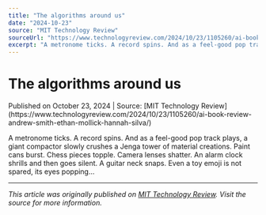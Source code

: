 ```yaml
---
title: "The algorithms around us"
date: "2024-10-23"
source: "MIT Technology Review"
sourceUrl: "https://www.technologyreview.com/2024/10/23/1105260/ai-book-review-andrew-smith-ethan-mollick-hannah-silva/"
excerpt: "A metronome ticks. A record spins. And as a feel-good pop track plays, a giant compactor slowly crushes a Jenga tower of material creations. Paint cans burst. C..."
---
```


# The algorithms around us

<div class="text-sm text-gray-500 mb-4">
  Published on October 23, 2024 | Source: [MIT Technology Review](https://www.technologyreview.com/2024/10/23/1105260/ai-book-review-andrew-smith-ethan-mollick-hannah-silva/)
</div>

A metronome ticks. A record spins. And as a feel-good pop track plays, a giant compactor slowly crushes a Jenga tower of material creations. Paint cans burst. Chess pieces topple. Camera lenses shatter. An alarm clock shrills and then goes silent. A guitar neck snaps. Even a toy emoji is not spared, its eyes popping…

---

*This article was originally published on [MIT Technology Review](https://www.technologyreview.com/2024/10/23/1105260/ai-book-review-andrew-smith-ethan-mollick-hannah-silva/). Visit the source for more information.*
